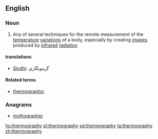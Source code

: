 ==English==

===Noun===
{{wikipedia}}
{{en-noun|-}}

# {{context|physics}} Any of several techniques for the remote measurement of the [[temperature]] [[variation]]s of a body, especially by creating [[image]]s produced by [[infrared]] [[radiation]]

==== translations ====
*[[Sindhi]]: گرمونگاري {{f}}

====Related terms====
* [[thermographic]]

===Anagrams===
* [[mythographer#English|mythographer]]

[[hu:thermography]]
[[pl:thermography]]
[[sd:thermography]]
[[ta:thermography]]
[[zh:thermography]]